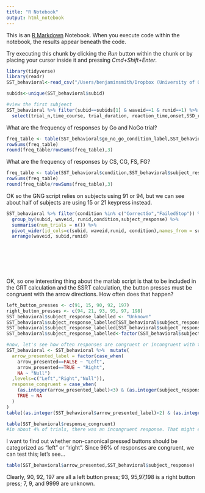 ```yaml
---
title: "R Notebook"
output: html_notebook
---
```


This is an [R Markdown](http://rmarkdown.rstudio.com) Notebook. When you execute code within the notebook, the results appear beneath the code. 

Try executing this chunk by clicking the *Run* button within the chunk or by placing your cursor inside it and pressing *Cmd+Shift+Enter*. 

```r
library(tidyverse)
library(readr)
SST_behavioral<-read_csv("/Users/benjaminsmith/Dropbox (University of Oregon)/UO-SAN Lab/Berkman Lab/Devaluation/analysis_files/data/sst_behavioral_data_all.csv")
```

```r
subids<-unique(SST_behavioral$subid)

#view the first subjeect
SST_behavioral %>% filter(subid==subids[1] & waveid==1 & runid==1) %>%
  select(trial_n,time_course, trial_duration, reaction_time,onset,SSD_recorded,go_no_go_condition_label,arrow_presented, subject_response,jitter_value, OCI, onset_arrow)
```

What are the frequency of responses by Go and NoGo trial?
```r
freq_table <- table(SST_behavioral$go_no_go_condition_label,SST_behavioral$subject_response)
rowSums(freq_table)
round(freq_table/rowSums(freq_table),3)
```

What are the frequency of responses by CS, CG, FS, FG?


```r

freq_table <- table(SST_behavioral$condition,SST_behavioral$subject_response)
rowSums(freq_table)
round(freq_table/rowSums(freq_table),3)
```


OK so the GNG script relies on subjects using 91 or 94, but we can see about half of subjects are using 15 or 21 keypress instead.

```r
SST_behavioral %>% filter(condition %in% c("CorrectGo","FailedStop")) %>%
  group_by(subid, waveid, runid,condition,subject_response) %>%
  summarise(num_trials = n()) %>%
  pivot_wider(id_cols=c(subid, waveid,runid, condition),names_from = subject_response,values_from = num_trials,values_fill = 0) %>% 
  arrange(waveid, subid,runid)
  



  
  
```

OK, so one interesting thing about the matlab script is that to be included in the GRT calculation and the SSRT calculation, the button presses must be congruent with the arrow directions. How often does that happen?


```r
left_button_presses <- c(91, 15, 90, 92, 197)
right_button_presses <- c(94, 21, 93, 95, 97, 198)
SST_behavioral$subject_response_labelled <- "Unknown"
SST_behavioral$subject_response_labelled[SST_behavioral$subject_response %in% left_button_presses] <- "Left"
SST_behavioral$subject_response_labelled[SST_behavioral$subject_response %in% right_button_presses] <- "Right"
SST_behavioral$subject_response_labelled<-factor(SST_behavioral$subject_response_labelled,levels = c("Left","Right","Unknown"))

#now, let's see how often responses are congruent or incongruent with teh arrow presented
SST_behavioral <- SST_behavioral %>%  mutate(
  arrow_presented_label = factor(case_when(
    arrow_presented==FALSE ~ "Left",
    arrow_presented==TRUE ~ "Right",
    NA ~ "Null")
  ,levels=c("Left","Right","Null")),
  response_congruent = case_when(
    (as.integer(arrow_presented_label)<3) & (as.integer(subject_response_labelled) <3) ~ (as.integer(arrow_presented_label) == as.integer(subject_response_labelled)),
    TRUE ~ NA
  )
)
table((as.integer(SST_behavioral$arrow_presented_label)<2) & (as.integer(SST_behavioral$subject_response_labelled) <2))

table(SST_behavioral$response_congruent)
#in about 4% of trials, there was an incongruent response. That might explain the difference between my SSRT score and the MATLAB SSRT score.
```


I want to find out whether non-canonical pressed buttons should be categorized as "left" or "right". Since 96% of responses are congruent, we can test this; let's see...

```r
table(SST_behavioral$arrow_presented,SST_behavioral$subject_response)
```

Clearly, 90, 92, 197 are all a left button press; 93, 95,97,198 is a right button press; 7, 9, and 9999 are unknown.